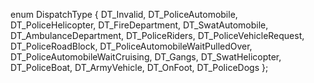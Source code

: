 enum DispatchType
{
	DT_Invalid,
	DT_PoliceAutomobile,
	DT_PoliceHelicopter,
	DT_FireDepartment,
	DT_SwatAutomobile,
	DT_AmbulanceDepartment,
	DT_PoliceRiders,
	DT_PoliceVehicleRequest,
	DT_PoliceRoadBlock,
	DT_PoliceAutomobileWaitPulledOver,
	DT_PoliceAutomobileWaitCruising,
	DT_Gangs,
	DT_SwatHelicopter,
	DT_PoliceBoat,
	DT_ArmyVehicle,
	DT_OnFoot,
	DT_PoliceDogs
};